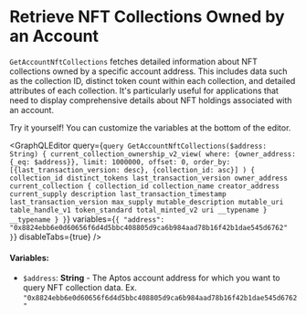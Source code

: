 
# Retrieve NFT Collections Owned by an Account

`GetAccountNftCollections` fetches detailed information about NFT collections owned by a specific account address. This includes data such as the collection ID, distinct token count within each collection, and detailed attributes of each collection. It's particularly useful for applications that need to display comprehensive details about NFT holdings associated with an account.

<Callout type="info">
Try it yourself! You can customize the variables at the bottom of the editor.
</Callout>

<GraphQLEditor
  query={`query GetAccountNftCollections($address: String) {
    current_collection_ownership_v2_view(
      where: {owner_address: {_eq: $address}},
      limit: 1000000,
      offset: 0,
      order_by: [{last_transaction_version: desc}, {collection_id: asc}]
    ) {
      collection_id
      distinct_tokens
      last_transaction_version
      owner_address
      current_collection {
        collection_id
        collection_name
        creator_address
        current_supply
        description
        last_transaction_timestamp
        last_transaction_version
        max_supply
        mutable_description
        mutable_uri
        table_handle_v1
        token_standard
        total_minted_v2
        uri
        __typename
      }
      __typename
    }
  }`}
  variables={`{
    "address": "0x8824ebb6e0d60656f6d4d5bbc408805d9ca6b984aad78b16f42b1dae545d6762"
  }`}
  disableTabs={true}
/>

#### Variables:
- `$address`: **String** - The Aptos account address for which you want to query NFT collection data. Ex. `"0x8824ebb6e0d60656f6d4d5bbc408805d9ca6b984aad78b16f42b1dae545d6762"`
